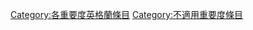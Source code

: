 {{catmore1|[[維基百科:英格蘭專題|維基百科:英格蘭專題]]}}
{{Articles by Importance|topic=英格蘭|project=英格蘭|format=toc}}
{{emptycat}}
[[Category:各重要度英格蘭條目|Category:各重要度英格蘭條目]]
[[Category:不適用重要度條目|Category:不適用重要度條目]]